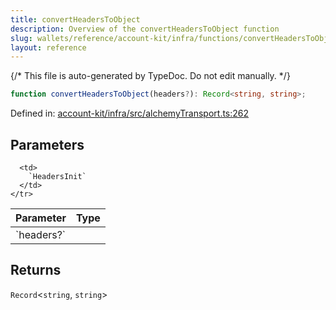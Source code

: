 ```yaml
---
title: convertHeadersToObject
description: Overview of the convertHeadersToObject function
slug: wallets/reference/account-kit/infra/functions/convertHeadersToObject
layout: reference
---
```


{/* This file is auto-generated by TypeDoc. Do not edit manually. */}

```ts
function convertHeadersToObject(headers?): Record<string, string>;
```

Defined in: [account-kit/infra/src/alchemyTransport.ts:262](https://github.com/alchemyplatform/aa-sdk/blob/c1a84188d03473acac2fdb49fb7cd7fdba73169b/account-kit/infra/src/alchemyTransport.ts#L262)

## Parameters

<table>
  <thead>
    <tr>
      <th align="left">Parameter</th>
      <th align="left">Type</th>
    </tr>
  </thead>

  <tbody>
    <tr>
      <td>
        `headers?`
      </td>

      <td>
        `HeadersInit`
      </td>
    </tr>

  </tbody>
</table>

## Returns

`Record`\<`string`, `string`>
